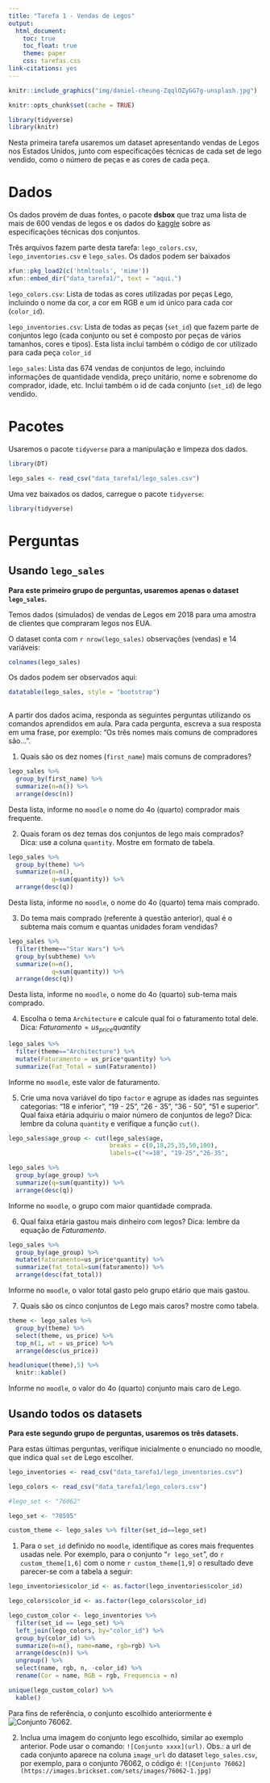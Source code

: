 ```yaml
---
title: "Tarefa 1 - Vendas de Legos"
output: 
  html_document:
    toc: true
    toc_float: true
    theme: paper
    css: tarefas.css
link-citations: yes
---
```



```r

knitr::include_graphics("img/daniel-cheung-ZqqlOZyGG7g-unsplash.jpg")

knitr::opts_chunk$set(cache = TRUE)

library(tidyverse)
library(knitr)

```

Nesta primeira tarefa usaremos um dataset apresentando vendas de Legos nos Estados Unidos, junto com especificações técnicas de cada set de lego vendido, como o número de peças e as cores de cada peça.

# Dados

Os dados provém de duas fontes, o pacote **dsbox** que traz uma lista de mais de 600 vendas de legos e os dados do [kaggle](https://www.kaggle.com/datasets/rtatman/lego-database) sobre as especificações técnicas dos conjuntos.

Três arquivos fazem parte desta tarefa: `lego_colors.csv`, `lego_inventories.csv` e `lego_sales`. Os dados podem ser baixados 

```r
xfun::pkg_load2(c('htmltools', 'mime'))
xfun::embed_dir("data_tarefa1/", text = "aqui.")

```

`lego_colors.csv`: Lista de todas as cores utilizadas por peças Lego, incluindo o nome da cor, a cor em RGB e um id único para cada cor (`color_id`).

`lego_inventories.csv`: Lista de todas as peças (`set_id`) que fazem parte de conjuntos lego (cada conjunto ou set é composto por peças de vários tamanhos, cores e tipos). Esta lista inclui também o código de cor utilizado para cada peça `color_id`

`lego_sales`: Lista das 674 vendas de conjuntos de lego, incluindo informações de quantidade vendida, preço unitário, nome e sobrenome do comprador, idade, etc. Inclui também o id de cada conjunto (`set_id`) de lego vendido.


# Pacotes

Usaremos o pacote `tidyverse` para a manipulação e limpeza dos dados. 


```r

library(DT)

lego_sales <- read_csv("data_tarefa1/lego_sales.csv")

```


Uma vez baixados os dados, carregue o pacote `tidyverse`:

```r
library(tidyverse)

```

# Perguntas

## Usando `lego_sales`

**Para este primeiro grupo de perguntas, usaremos apenas o dataset `lego_sales`.**

Temos dados (simulados) de vendas de Legos em 2018 para uma amostra de clientes que compraram legos nos EUA.

O dataset conta com `r nrow(lego_sales)` observações (vendas) e 14 variáveis:

```r

colnames(lego_sales)

```

Os dados podem ser observados aqui:

```r

datatable(lego_sales, style = "bootstrap")
  
```


A partir dos dados acima, responda as seguintes perguntas utilizando os comandos aprendidos em aula. Para cada pergunta, escreva a sua resposta em uma frase, por exemplo: "Os três nomes mais comuns de compradores são...".

1. Quais são os dez nomes (`first_name`) mais comuns de compradores?

```r

lego_sales %>% 
  group_by(first_name) %>% 
  summarize(n=n()) %>% 
  arrange(desc(n))
```

Desta lista, informe no `moodle` o nome do 4o (quarto) comprador mais frequente.

2. Quais foram os dez temas dos conjuntos de lego mais comprados? Dica: use a coluna `quantity`. Mostre em formato de tabela.

```r
lego_sales %>% 
  group_by(theme) %>% 
  summarize(n=n(),
            q=sum(quantity)) %>% 
  arrange(desc(q))
```

Desta lista, informe no `moodle`, o nome do 4o (quarto) tema mais comprado.

3. Do tema mais comprado (referente à questão anterior), qual é o subtema mais comum e quantas unidades foram vendidas?

```r
lego_sales %>% 
  filter(theme=="Star Wars") %>% 
  group_by(subtheme) %>% 
  summarize(n=n(),
            q=sum(quantity)) %>% 
  arrange(desc(q))
```

Desta lista, informe no `moodle`, o nome do 4o (quarto) sub-tema mais comprado.

4. Escolha o tema `Architecture` e calcule qual foi o faturamento total dele. Dica: $Faturamento=us_{price}quantity$

```r

lego_sales %>% 
  filter(theme=="Architecture") %>% 
  mutate(Faturamento = us_price*quantity) %>% 
  summarize(Fat_Total = sum(Faturamento))
```

Informe no `moodle`, este valor de faturamento.

5. Crie uma nova variável do tipo `factor` e agrupe as idades nas
seguintes categorias: "18 e inferior", "19 - 25", "26 - 35", "36 - 50", "51 e superior". Qual faixa etária adquiriu o maior número de conjuntos de lego? Dica: lembre da coluna `quantity` e verifique a função `cut()`.

```r

lego_sales$age_group <- cut(lego_sales$age, 
                            breaks = c(0,18,25,35,50,100),
                            labels=c("<=18", "19-25","26-35",                                                            "36-50",">=51")) 
```

```r
lego_sales %>% 
  group_by(age_group) %>% 
  summarize(q=sum(quantity)) %>% 
  arrange(desc(q))
```

Informe no `moodle`, o grupo com maior quantidade comprada.

6. Qual faixa etária gastou mais dinheiro com legos? Dica: lembre da equação de $Faturamento$.

```r
lego_sales %>% 
  group_by(age_group) %>% 
  mutate(faturamento=us_price*quantity) %>% 
  summarize(fat_total=sum(faturamento)) %>% 
  arrange(desc(fat_total))
```

Informe no `moodle`, o valor total gasto pelo grupo etário que mais gastou.

7. Quais são os cinco conjuntos de Lego mais caros? mostre como tabela.

```r
theme <- lego_sales %>% 
  group_by(theme) %>% 
  select(theme, us_price) %>% 
  top_n(1, wt = us_price) %>% 
  arrange(desc(us_price))

head(unique(theme),5) %>% 
  knitr::kable()
```

Informe no `moodle`, o valor do 4o (quarto) conjunto mais caro de Lego.

## Usando todos os datasets

**Para este segundo grupo de perguntas, usaremos os três datasets.**

Para estas últimas perguntas, verifique inicialmente o enunciado no moodle, que indica qual `set` de Lego escolher.

```r

lego_inventories <- read_csv("data_tarefa1/lego_inventories.csv")

lego_colors <- read_csv("data_tarefa1/lego_colors.csv")

#lego_set <- "76062"

lego_set <- "70595"

custom_theme <- lego_sales %>% filter(set_id==lego_set)


```

1) Para o `set_id` definido no `moodle`, identifique as cores mais frequentes usadas nele. Por exemplo, para o conjunto "`r lego_set`", do `r custom_theme[1,6]` com o nome `r custom_theme[1,9]` o resultado deve parecer-se com a tabela a seguir:

```r

lego_inventories$color_id <- as.factor(lego_inventories$color_id)

lego_colors$color_id <- as.factor(lego_colors$color_id)

lego_custom_color <- lego_inventories %>% 
  filter(set_id == lego_set) %>% 
  left_join(lego_colors, by="color_id") %>% 
  group_by(color_id) %>% 
  summarize(n=n(), name=name, rgb=rgb) %>% 
  arrange(desc(n)) %>% 
  ungroup() %>% 
  select(name, rgb, n, -color_id) %>% 
  rename(Cor = name, RGB = rgb, Frequencia = n)

unique(lego_custom_color) %>% 
  kable()
```


Para fins de referência, o conjunto escolhido anteriormente é ![Conjunto 76062](https://images.brickset.com/sets/images/76062-1.jpg).

2) Inclua uma imagem do conjunto lego escolhido, similar ao exemplo anterior. Pode usar o comando: `![Conjunto xxxx](url)`. Obs.: a url de cada conjunto aparece na coluna `image_url` do dataset `lego_sales.csv`, por exemplo, para o conjunto 76062, o código é: `![Conjunto 76062](https://images.brickset.com/sets/images/76062-1.jpg)`

